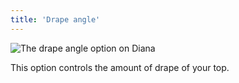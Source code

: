 ```yaml
---
title: 'Drape angle'
---
```


![The drape angle option on Diana](./drapeangle.svg)

This option controls the amount of drape of your top.
